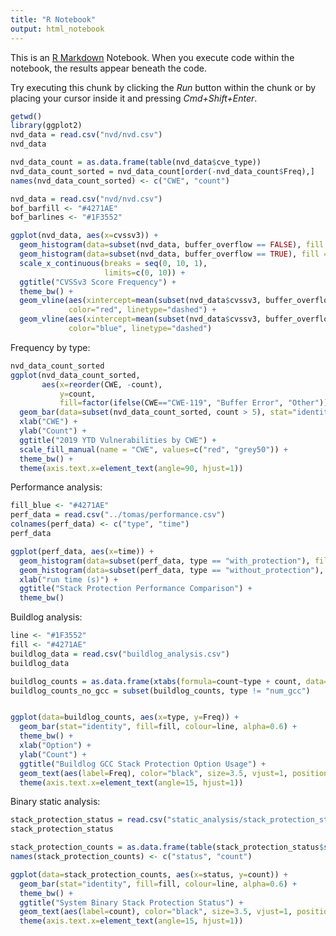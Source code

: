 ---
title: "R Notebook"
output: html_notebook
---

This is an [R Markdown](http://rmarkdown.rstudio.com) Notebook. When you execute code within the notebook, the results appear beneath the code. 

Try executing this chunk by clicking the *Run* button within the chunk or by placing your cursor inside it and pressing *Cmd+Shift+Enter*. 

```{r}
getwd()
library(ggplot2)
nvd_data = read.csv("nvd/nvd.csv")
nvd_data

nvd_data_count = as.data.frame(table(nvd_data$cve_type))
nvd_data_count_sorted = nvd_data_count[order(-nvd_data_count$Freq),]
names(nvd_data_count_sorted) <- c("CWE", "count")
```

```{r}
nvd_data = read.csv("nvd/nvd.csv")
bof_barfill <- "#4271AE"
bof_barlines <- "#1F3552"

ggplot(nvd_data, aes(x=cvssv3)) + 
  geom_histogram(data=subset(nvd_data, buffer_overflow == FALSE), fill = "blue", alpha = 0.4) +
  geom_histogram(data=subset(nvd_data, buffer_overflow == TRUE), fill = "red", alpha = 0.8) +
  scale_x_continuous(breaks = seq(0, 10, 1),
                     limits=c(0, 10)) +
  ggtitle("CVSSv3 Score Frequency") +
  theme_bw() +
  geom_vline(aes(xintercept=mean(subset(nvd_data$cvssv3, buffer_overflow == TRUE))), 
             color="red", linetype="dashed") + 
  geom_vline(aes(xintercept=mean(subset(nvd_data$cvssv3, buffer_overflow == FALSE))), 
             color="blue", linetype="dashed")  

```

Frequency by type:
```{r}
nvd_data_count_sorted
ggplot(nvd_data_count_sorted, 
       aes(x=reorder(CWE, -count), 
           y=count, 
           fill=factor(ifelse(CWE=="CWE-119", "Buffer Error", "Other")))) +
  geom_bar(data=subset(nvd_data_count_sorted, count > 5), stat="identity") +
  xlab("CWE") +
  ylab("Count") +
  ggtitle("2019 YTD Vulnerabilities by CWE") +
  scale_fill_manual(name = "CWE", values=c("red", "grey50")) +
  theme_bw() +
  theme(axis.text.x=element_text(angle=90, hjust=1))
```

Performance analysis:
```{r}
fill_blue <- "#4271AE"
perf_data = read.csv("../tomas/performance.csv")
colnames(perf_data) <- c("type", "time")
perf_data

ggplot(perf_data, aes(x=time)) +
  geom_histogram(data=subset(perf_data, type == "with_protection"), fill = fill, alpha = 0.6, bins=100) + 
  geom_histogram(data=subset(perf_data, type == "without_protection"), fill = "red", alpha = 0.7, bins=100) +
  xlab("run time (s)") +
  ggtitle("Stack Protection Performance Comparison") +
  theme_bw()

```


Buildlog analysis:
```{r}
line <- "#1F3552"
fill <- "#4271AE"
buildlog_data = read.csv("buildlog_analysis.csv")
buildlog_data

buildlog_counts = as.data.frame(xtabs(formula=count~type + count, data=buildlog_data))
buildlog_counts_no_gcc = subset(buildlog_counts, type != "num_gcc")


ggplot(data=buildlog_counts, aes(x=type, y=Freq)) +
  geom_bar(stat="identity", fill=fill, colour=line, alpha=0.6) +
  theme_bw() +
  xlab("Option") +
  ylab("Count") +
  ggtitle("Buildlog GCC Stack Protection Option Usage") +
  geom_text(aes(label=Freq), color="black", size=3.5, vjust=1, position=position_dodge(0.9)) +
  theme(axis.text.x=element_text(angle=15, hjust=1))
```

Binary static analysis:
```{r}
stack_protection_status = read.csv("static_analysis/stack_protection_status.csv")
stack_protection_status

stack_protection_counts = as.data.frame(table(stack_protection_status$stack_protection))
names(stack_protection_counts) <- c("status", "count")

ggplot(data=stack_protection_counts, aes(x=status, y=count)) +
  geom_bar(stat="identity", fill=fill, colour=line, alpha=0.6) +
  theme_bw() +
  ggtitle("System Binary Stack Protection Status") +
  geom_text(aes(label=count), color="black", size=3.5, vjust=1, position=position_dodge(0.9)) +
  theme(axis.text.x=element_text(angle=15, hjust=1))
```

